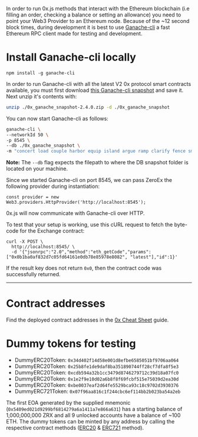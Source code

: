 In order to run 0x.js methods that interact with the Ethereum blockchain (i.e filling an order, checking a balance or setting an allowance) you need to point your Web3 Provider to an Ethereum node. Because of the ~12 second block times, during development it is best to use [Ganache-cli](https://github.com/trufflesuite/ganache-cli) a fast Ethereum RPC client made for testing and development.

# Install Ganache-cli locally

```
npm install -g ganache-cli
```

In order to run Ganache-cli with all the latest V2 0x protocol smart contracts available, you must first download [this Ganache-cli snapshot](http://ganache-snapshots.0x.org.s3.amazonaws.com/0x_ganache_snapshot-2.4.0.zip) and save it. Next unzip it's contents with:

```bash
unzip ./0x_ganache_snapshot-2.4.0.zip -d ./0x_ganache_snapshot
```

You can now start Ganache-cli as follows:

```bash
ganache-cli \
--networkId 50 \
-p 8545 \
--db ./0x_ganache_snapshot \
-m "concert load couple harbor equip island argue ramp clarify fence smart topic"
```

**Note:** The `--db` flag expects the filepath to where the DB snapshot folder is located on your machine.

Since we started Ganache-cli on port 8545, we can pass ZeroEx the following provider during instantiation:

```
const provider = new Web3.providers.HttpProvider('http://localhost:8545');
```

0x.js will now communicate with Ganache-cli over HTTP.

To test that your setup is working, use this cURL request to fetch the byte-code for the Exchange contract:

```
curl -X POST \
  http://localhost:8545/ \
  -d '{"jsonrpc":"2.0","method":"eth_getCode","params":["0x0b1ba0af832d7c05fd64161e0db78e85978e8082", "latest"],"id":1}'
```

If the result key does not return `0x0`, then the contract code was successfully returned.

---

# Contract addresses

Find the deployed contract addresses in the [0x Cheat Sheet](https://0x.org/docs/guides/0x-cheat-sheet) guide. 

# Dummy tokens for testing

-   DummyERC20Token: `0x34d402f14d58e001d8efbe6585051bf9706aa064`
-   DummyERC20Token: `0x25b8fe1de9daf8ba351890744ff28cf7dfa8f5e3`
-   DummyERC20Token: `0xcdb594a32b1cc3479d8746279712c39d18a07fc0`
-   DummyERC20Token: `0x1e2f9e10d02a6b8f8f69fcbf515e75039d2ea30d`
-   DummyERC20Token: `0xbe0037eaf2d64fe5529bca93c18c9702d3930376`
-   DummyERC721Token: `0x07f96aa816c1f244cbc6ef114bb2b023ba54a2eb`

The first EOA generated by the supplied mnemonic (`0x5409ed021d9299bf6814279a6a1411a7e866a631`) has a starting balance of 1,000,000,000 ZRX and all 9 unlocked accounts have a balance of ~100 ETH. The dummy tokens can be minted by any address by calling the respective contract methods ([ERC20](https://github.com/0xProject/0x-monorepo/blob/69c7c03fb34b3f21f65c40b73baa21184a296fb2/contracts/erc20/contracts/test/DummyERC20Token.sol#L67) & [ERC721](https://github.com/0xProject/0x-monorepo/blob/69c7c03fb34b3f21f65c40b73baa21184a296fb2/contracts/erc721/contracts/test/DummyERC721Token.sol#L47) method).
